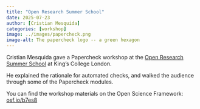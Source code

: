 ```yaml
---
title: "Open Research Summer School"
date: 2025-07-23
author: [Cristian Mesquida]
categories: [workshop]
image: ../images/papercheck.png
image-alt: The papercheck logo -- a green hexagon
---
```


Cristian Mesquida gave a Papercheck workshop at the [Open Research Summer School](https://www.kcl.ac.uk/events/open-research-summer-school-2025) at King's College London.

He explained the rationale for automated checks, and walked the audience through some of the Papercheck modules. 

You can find the workshop materials on the Open Science Framework: [osf.io/b7es8](https://osf.io/b7es8)